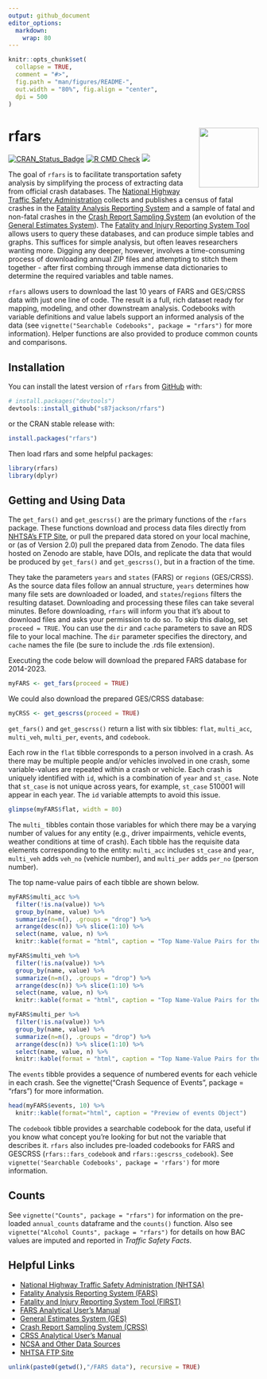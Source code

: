 ---
output: github_document
editor_options: 
  markdown: 
    wrap: 80
---

<!-- README.md is generated from README.Rmd. Please edit that file -->

```{r, include = FALSE}
knitr::opts_chunk$set(
  collapse = TRUE,
  comment = "#>",
  fig.path = "man/figures/README-",
  out.width = "80%", fig.align = "center",
  dpi = 500
)
```

# rfars <img src="man/figures/logo.svg" align="right" width="120"/>

<!-- badges: start -->

[![CRAN_Status_Badge](https://www.r-pkg.org/badges/version/rfars)](https://cran.r-project.org/package=rfars)
[![R CMD
Check](https://github.com/s87jackson/rfars/actions/workflows/R-CMD-check.yaml/badge.svg)](https://github.com/s87jackson/rfars/actions/workflows/R-CMD-check.yaml)
[![](https://cranlogs.r-pkg.org/badges/grand-total/rfars)](https://CRAN.R-project.org/package=rfars)

<!-- badges: end -->

The goal of `rfars` is to facilitate transportation safety analysis by
simplifying the process of extracting data from official crash databases. The
[National Highway Traffic Safety Administration](https://www.nhtsa.gov/)
collects and publishes a census of fatal crashes in the [Fatality Analysis
Reporting
System](https://www.nhtsa.gov/research-data/fatality-analysis-reporting-system-fars)
and a sample of fatal and non-fatal crashes in the [Crash Report Sampling
System](https://www.nhtsa.gov/crash-data-systems/crash-report-sampling-system)
(an evolution of the [General Estimates
System](https://www.nhtsa.gov/national-automotive-sampling-system/nass-general-estimates-system)).
The [Fatality and Injury Reporting System Tool](https://cdan.dot.gov/query)
allows users to query these databases, and can produce simple tables and graphs.
This suffices for simple analysis, but often leaves researchers wanting more.
Digging any deeper, however, involves a time-consuming process of downloading
annual ZIP files and attempting to stitch them together - after first combing
through immense data dictionaries to determine the required variables and table
names.

`rfars` allows users to download the last 10 years of FARS and GES/CRSS data
with just one line of code. The result is a full, rich dataset ready for
mapping, modeling, and other downstream analysis. Codebooks with variable
definitions and value labels support an informed analysis of the data (see
`vignette("Searchable Codebooks", package = "rfars")` for more information).
Helper functions are also provided to produce common counts and comparisons.

## Installation

You can install the latest version of `rfars` from [GitHub](https://github.com/)
with:

``` r
# install.packages("devtools")
devtools::install_github("s87jackson/rfars")
```

or the CRAN stable release with:

``` r
install.packages("rfars")
```

Then load rfars and some helpful packages:

```{r, echo=TRUE, warning=FALSE, message=FALSE}
library(rfars)
library(dplyr)
```

## Getting and Using Data

The `get_fars()` and `get_gescrss()` are the primary functions of the `rfars`
package. These functions download and process data files directly from [NHTSA's
FTP Site](https://www.nhtsa.gov/file-downloads?p=nhtsa/downloads/), or pull the
prepared data stored on your local machine, or (as of Version 2.0) pull the 
prepared data from Zenodo. The data files hosted on Zenodo are stable, have DOIs, 
and replicate the data that would be produced by `get_fars()` and `get_gescrss()`,
but in a fraction of the time.

They take the parameters `years` and
`states` (FARS) or `regions` (GES/CRSS). As the source data files follow an
annual structure, `years` determines how many file sets are downloaded or
loaded, and `states`/`regions` filters the resulting dataset. Downloading and
processing these files can take several minutes. Before downloading, `rfars`
will inform you that it's about to download files and asks your permission to do
so. To skip this dialog, set `proceed = TRUE`. You can use the `dir` and `cache`
parameters to save an RDS file to your local machine. The `dir` parameter
specifies the directory, and `cache` names the file (be sure to include the .rds
file extension).

Executing the code below will download the prepared FARS database for 2014-2023.

```{r}
myFARS <- get_fars(proceed = TRUE)
```

We could also download the prepared GES/CRSS database:

```{r, eval=F}
myCRSS <- get_gescrss(proceed = TRUE)
```

`get_fars()` and `get_gescrss()` return a list with six tibbles: `flat`,
`multi_acc`, `multi_veh`, `multi_per`, `events`, and `codebook`.

Each row in the `flat` tibble corresponds to a person involved in a crash. As
there may be multiple people and/or vehicles involved in one crash, some
variable-values are repeated within a crash or vehicle. Each crash is uniquely
identified with `id`, which is a combination of `year` and `st_case`. Note that
`st_case` is not unique across years, for example, `st_case` 510001 will appear
in each year. The `id` variable attempts to avoid this issue.

```{r}
glimpse(myFARS$flat, width = 80)
```

The `multi_` tibbles contain those variables for which there may be a varying
number of values for any entity (e.g., driver impairments, vehicle events,
weather conditions at time of crash). Each tibble has the requisite data
elements corresponding to the entity: `multi_acc` includes `st_case` and `year`,
`multi_veh` adds `veh_no` (vehicle number), and `multi_per` adds `per_no`
(person number).

The top name-value pairs of each tibble are shown below.

```{r, results='asis'}
myFARS$multi_acc %>% 
  filter(!is.na(value)) %>% 
  group_by(name, value) %>% 
  summarize(n=n(), .groups = "drop") %>% 
  arrange(desc(n)) %>% slice(1:10) %>% 
  select(name, value, n) %>% 
  knitr::kable(format = "html", caption = "Top Name-Value Pairs for the multi_acc Object")
```

```{r, results='asis'}
myFARS$multi_veh %>% 
  filter(!is.na(value)) %>% 
  group_by(name, value) %>% 
  summarize(n=n(), .groups = "drop") %>% 
  arrange(desc(n)) %>% slice(1:10) %>% 
  select(name, value, n) %>% 
  knitr::kable(format = "html", caption = "Top Name-Value Pairs for the multi_veh Object")
```

```{r, results='asis'}
myFARS$multi_per %>% 
  filter(!is.na(value)) %>% 
  group_by(name, value) %>% 
  summarize(n=n(), .groups = "drop") %>% 
  arrange(desc(n)) %>% slice(1:10) %>% 
  select(name, value, n) %>% 
  knitr::kable(format = "html", caption = "Top Name-Value Pairs for the multi_per Object")
```

The `events` tibble provides a sequence of numbered events for each vehicle in
each crash. See the vignette("Crash Sequence of Events", package = "rfars") for
more information.

```{r, results='asis'}
head(myFARS$events, 10) %>% 
  knitr::kable(format="html", caption = "Preview of events Object")
```

The `codebook` tibble provides a searchable codebook for the data, useful if you
know what concept you're looking for but not the variable that describes it.
`rfars` also includes pre-loaded codebooks for FARS and GESCRSS
(`rfars::fars_codebook` and `rfars::gescrss_codebook`). See
`vignette('Searchable Codebooks', package = 'rfars')` for more information.

## Counts

See `vignette("Counts", package = "rfars")` for information on the pre-loaded
`annual_counts` dataframe and the `counts()` function. Also see
`vignette("Alcohol Counts", package = "rfars")` for details on how BAC values
are imputed and reported in *Traffic Safety Facts*.

## Helpful Links

-   [National Highway Traffic Safety Administration
    (NHTSA)](https://www.nhtsa.gov/)
-   [Fatality Analysis Reporting System
    (FARS)](https://www.nhtsa.gov/research-data/fatality-analysis-reporting-system-fars)
-   [Fatality and Injury Reporting System Tool
    (FIRST)](https://cdan.dot.gov/query)
-   [FARS Analytical User's
    Manual](https://crashstats.nhtsa.dot.gov/Api/Public/ViewPublication/813706)
-   [General Estimates System
    (GES)](https://www.nhtsa.gov/national-automotive-sampling-system/nass-general-estimates-system)
-   [Crash Report Sampling System
    (CRSS)](https://www.nhtsa.gov/crash-data-systems/crash-report-sampling-system)
-   [CRSS Analytical User's
    Manual](https://crashstats.nhtsa.dot.gov/Api/Public/ViewPublication/813707)
-   [NCSA and Other Data
    Sources](https://cdan.dot.gov/Homepage/MotorVehicleCrashDataOverview.htm)
-   [NHTSA FTP Site](https://www.nhtsa.gov/file-downloads?p=nhtsa/downloads/)

```{r, include=FALSE}
unlink(paste0(getwd(),"/FARS data"), recursive = TRUE)
```
